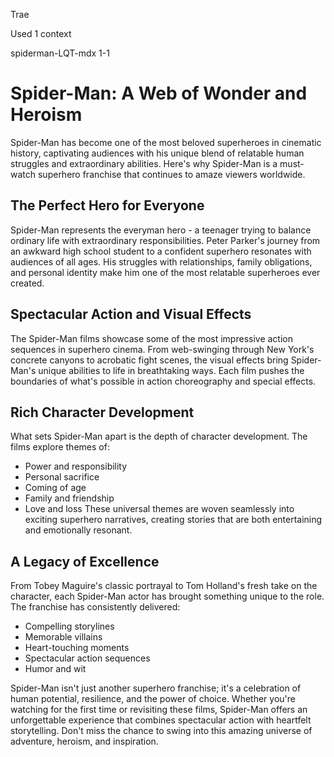 Trae

Used 1 context

spiderman-LQT-mdx 1-1

# Spider-Man: A Web of Wonder and Heroism
Spider-Man has become one of the most beloved superheroes in cinematic history, captivating audiences with his unique blend of relatable human struggles and extraordinary abilities. Here's why Spider-Man is a must-watch superhero franchise that continues to amaze viewers worldwide.

## The Perfect Hero for Everyone
Spider-Man represents the everyman hero - a teenager trying to balance ordinary life with extraordinary responsibilities. Peter Parker's journey from an awkward high school student to a confident superhero resonates with audiences of all ages. His struggles with relationships, family obligations, and personal identity make him one of the most relatable superheroes ever created.

## Spectacular Action and Visual Effects
The Spider-Man films showcase some of the most impressive action sequences in superhero cinema. From web-swinging through New York's concrete canyons to acrobatic fight scenes, the visual effects bring Spider-Man's unique abilities to life in breathtaking ways. Each film pushes the boundaries of what's possible in action choreography and special effects.

## Rich Character Development
What sets Spider-Man apart is the depth of character development. The films explore themes of:

- Power and responsibility
- Personal sacrifice
- Coming of age
- Family and friendship
- Love and loss
These universal themes are woven seamlessly into exciting superhero narratives, creating stories that are both entertaining and emotionally resonant.

## A Legacy of Excellence
From Tobey Maguire's classic portrayal to Tom Holland's fresh take on the character, each Spider-Man actor has brought something unique to the role. The franchise has consistently delivered:

- Compelling storylines
- Memorable villains
- Heart-touching moments
- Spectacular action sequences
- Humor and wit

Spider-Man isn't just another superhero franchise; it's a celebration of human potential, resilience, and the power of choice. Whether you're watching for the first time or revisiting these films, Spider-Man offers an unforgettable experience that combines spectacular action with heartfelt storytelling. Don't miss the chance to swing into this amazing universe of adventure, heroism, and inspiration.
